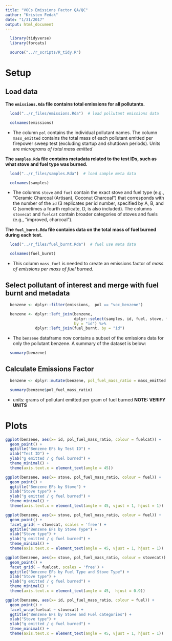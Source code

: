 ```yaml
---
title: "VOCs Emissions Factor QA/QC"
author: "Kristen Fedak"
date: "1/31/2017"
output: html_document
---
```


```r
  library(tidyverse)
  library(forcats)
```

```r
  source("../r_scripts/R_tidy.R")
```

# Setup

## Load data

**The `emissions.Rda` file contains total emissions for all pollutants.** 

```r
  load("../r_files/emissions.Rda")  # load pollutant emissions data
```

```r
  colnames(emissions)
```

* The column `pol` contains the individual pollutant names. The column `mass_emitted` contains the total mass of each pollutant emitted per firepower sweep test (excluding startup and shutdown periods). Units are $micrograms$ $of$ $total$ $mass$ $emitted$


**The `samples.Rda` file contains metadata related to the test IDs, such as what stove and fuel type was burned.**

```r
  load("../r_files/samples.Rda")  # load sample meta data
```

```r
  colnames(samples)
```

* The columns `stove` and `fuel` contain the exact stove and fuel type (e.g., "Ceramic Charcoal (Artisan), Coconut Charcoal") that corresponds with the number of the `id` (3 replicates per id number, specified by A, B, and C (sometimes a fourth replicate, D, is also included). The columns `stovecat` and `fuelcat` contain broader categories of stoves and fuels (e.g., "improved, charcoal").

**The `fuel_burnt.Rda` file contains data on the total mass of fuel burned during each test.**

```r
  load("../r_files/fuel_burnt.Rda")  # fuel use meta data
```

```r
  colnames(fuel_burnt)
```

* This column `mass_fuel` is needed to create an emissions factor of $mass$ $of$ $emissions$ $per$ $mass$ $of$ $fuel$ $burned$.

## Select pollutant of interest and merge with fuel burnt and metadata 

```r
  benzene <- dplyr::filter(emissions,  pol == "voc_benzene")
```

```r
  benzene <- dplyr::left_join(benzene, 
                              dplyr::select(samples, id, fuel, stove, fuelcat, stovecat),
                              by = "id") %>%
             dplyr::left_join(fuel_burnt, by = "id")
```

* The `benzene` dataframe now contains a subset of the emissions data for only the pollutant benzene. A summary of the dataset is below:  

```r
  summary(benzene)
```

## Calculate Emissions Factor

```r
  benzene <- dplyr::mutate(benzene, pol_fuel_mass_ratio = mass_emitted * 1e-6 / mass_fuel)  # ug * 1e-6 / g
```

```r
  summary(benzene$pol_fuel_mass_ratio)
```

* units: grams of pollutant emitted per gram of fuel burned **NOTE: VERIFY UNITS**

# Plots

```r
ggplot(benzene, aes(x= id, pol_fuel_mass_ratio, colour = fuelcat)) +
  geom_point() +
  ggtitle("Benzene EFs by Test ID") +
  xlab("Test ID") +
  ylab("g emitted / g fuel burned") +
  theme_minimal() +
  theme(axis.text.x = element_text(angle = 45))
```

```r
ggplot(benzene, aes(x= stove, pol_fuel_mass_ratio, colour = fuel)) +
  geom_point() +
  ggtitle("Benzene EFs by Stove") +
  xlab("Stove type") +
  ylab("g emitted / g fuel burned") +
  theme_minimal() +
  theme(axis.text.x = element_text(angle = 45, vjust = 1, hjust = 1))
```

```r
ggplot(benzene, aes(x= stove, pol_fuel_mass_ratio, colour = fuel)) +
  geom_point() +
  facet_grid( ~ stovecat, scales = 'free') +
  ggtitle("Benzene EFs by Stove Type") +
  xlab("Stove type") +
  ylab("g emitted / g fuel burned") +
  theme_minimal() +
  theme(axis.text.x = element_text(angle = 45, vjust = 1, hjust = 1))
```


```r
ggplot(benzene, aes(x= stove, pol_fuel_mass_ratio, colour = stovecat)) +
  geom_point() +
  facet_grid( ~ fuelcat, scales = 'free') +
  ggtitle("Benzene EFs by Fuel Type and Stove Type") +
  xlab("Stove type") +
  ylab("g emitted / g fuel burned") +
  theme_minimal() +
  theme(axis.text.x = element_text(angle = 45,  hjust = 0.9))
```


```r
ggplot(benzene, aes(x= id, pol_fuel_mass_ratio, colour = fuel)) +
  geom_point() +
  facet_wrap(fuelcat ~ stovecat) +
  ggtitle("Benzene EFs by Stove and Fuel categories") +
  xlab("Stove type") +
  ylab("g emitted / g fuel burned") +
  theme_minimal() +
  theme(axis.text.x = element_text(angle = 45, vjust = 1, hjust = 1))
```


